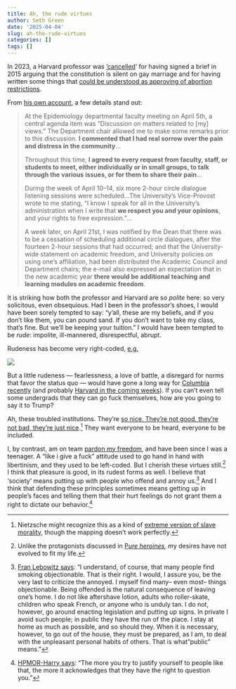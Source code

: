 ```yaml
---
title: Ah, the rude virtues
author: Seth Green
date: '2025-04-04'
slug: ah-the-rude-virtues
categories: []
tags: []
---
```


In 2023, a Harvard professor was ['cancelled](https://www.thecollegefix.com/conservative-harvard-professor-describes-condemnation-for-views-on-marriage-abortion/)' for having signed a brief in 2015 arguing that the constitution is silent on gay marriage and for having written some things that [could be understood as approving of abortion restrictions](https://jamanetwork.com/journals/jamapsychiatry/article-abstract/2799598).

From [his own account](https://www.sciencedirect.com/science/article/pii/S2590113323000226), a few details stand out:

> At the Epidemiology departmental faculty meeting on April 5th, a central agenda item was “Discussion on matters related to [my] views.” The Department chair allowed me to make some remarks prior to this discussion. **I commented that I had real sorrow over the pain and distress in the community**...
>
> Throughout this time, **I agreed to every request from faculty, staff, or students to meet, either individually or in small groups, to talk through the various issues, or for them to share their pain**...
>
> During the week of April 10–14, six more 2-hour circle dialogue listening sessions were scheduled...The University's Vice-Provost wrote to me stating, “I know I speak for all in the University's administration when I write that **we respect you and your opinions**, and your rights to free expression.”...
>
> A week later, on April 21st, I was notified by the Dean that there was to be a cessation of scheduling additional circle dialogues, after the fourteen 2-hour sessions that had occurred; and that the University-wide statement on academic freedom, and University policies on using one's affiliation, had been distributed the Academic Council and Department chairs; the e-mail also expressed an expectation that in the new academic year **there would be additional teaching and learning modules on academic freedom**.

It is striking how both the professor and Harvard are so *polite* here: so very solicitous, even obsequious. Had I been in the professor's shoes, I would have been sorely tempted to say: "y'all, these are my beliefs, and if you don't like them, you can pound sand. If you don't want to take my class, that's fine. But we'll be keeping your tuition." I would have been tempted to be *rude*: impolite, ill-mannered, disrespectful, abrupt.

Rudeness has become very right-coded, [e.g.](https://x.com/CathyYoung63/status/1907918499575738577)

![](images/rude-tweet.png)

But a little rudeness — fearlessness, a love of battle, a disregard for norms that favor the status quo — would have gone a long way for [Columbia recently](https://setharielgreen.com/blog/columbia-is-scared-of-discovery/) (and probably [Harvard in the coming weeks](https://www.nytimes.com/2025/04/01/us/republicans-harvard-funding.html)). If you can't even tell some undergrads that they can go fuck themselves, how are you going to say it to Trump?

Ah, these troubled institutions. They're [so nice. They're not good, they're not bad, they're just nice](https://youtu.be/W0XC2M465yU?si=RfkzFJ0QeKSAgdp2&t=84).[^1] They want everyone to be heard, everyone to be included.

[^1]: Nietzsche might recognize this as a kind of [extreme version of slave morality](https://www.gutenberg.org/files/52319/52319-h/52319-h.htm#:~:text=The%20revolt%20of%20the%20slaves%20in,we%20beautiful%20ones%2C%20we%20happy%20ones.%22), though the mapping doesn't work perfectly.

I, by contrast, am on team [pardon my freedom](https://www.youtube.com/watch?v=rrajuEyRLxs), and have been since I was a teenager. A "like i give a fuck" attitude used to go hand in hand with libertinism, and they used to be left-coded. But I cherish these virtues still.[^2] I think that pleasure is good, in its rudest forms as well. I believe that 'society' means putting up with people who offend and annoy us.[^3] And I think that defending these principles sometimes means getting up in people's faces and telling them that their hurt feelings do not grant them a right to dictate our behavior.[^4]

[^2]: Unlike the protagonists discussed in [P*ure heroines*](https://www.thewhitereview.org/reviews/jia-tolentinos-trick-mirror/)*, m*y desires have not evolved to fit my life.

[^3]: [Fran Lebowitz says](https://bolstablog.wordpress.com/2008/11/20/smoke/#more-1614): "I understand, of course, that many people find smoking objectionable. That is their right. I would, I assure you, be the very last to criticize the annoyed. I myself find many-- even most-- things objectionable. Being offended is the natural consequence of leaving one's home. I do not like aftershave lotion, adults who roller-skate, children who speak French, or anyone who is unduly tan. I do not, however, go around enacting legislation and putting up signs. In private I avoid such people; in public they have the run of the place. I stay at home as much as possible, and so should they. When it is necessary, however, to go out of the house, they must be prepared, as I am, to deal with the unpleasant personal habits of others. That is what "public" means."

[^4]: [HPMOR-Harry says](https://hpmor.com/chapter/48): “The more you try to justify yourself to people like that, the more it acknowledges that they have the right to question you.”
